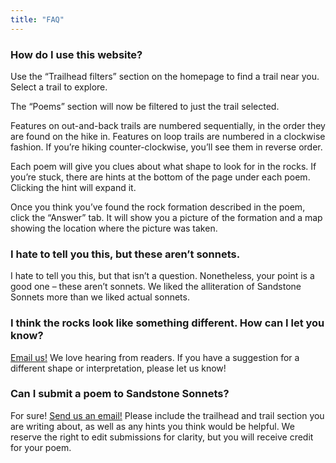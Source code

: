 ```yaml
---
title: "FAQ"
---
```


### How do I use this website?

Use the "Trailhead filters" section on the homepage to find a trail near you. Select a trail to explore.  

The "Poems" section will now be filtered to just the trail selected.

Features on out-and-back trails are numbered sequentially, in the order they are found on the hike in. Features on loop trails are numbered in a clockwise fashion. If you're hiking counter-clockwise, you'll see them in reverse order.  

Each poem will give you clues about what shape to look for in the rocks. If you're stuck, there are hints at the bottom of the page under each poem. Clicking the hint will expand it.

Once you think you've found the rock formation described in the poem, click the "Answer" tab. It will show you a picture of the formation and a map showing the location where the picture was taken.

### I hate to tell you this, but these aren't sonnets.

I hate to tell you this, but that isn't a question. Nonetheless, your point is a good one -- these aren't sonnets. We liked the alliteration of Sandstone Sonnets more than we liked actual sonnets.

### I think the rocks look like something different. How can I let you know?  

[Email us!](mailto:mail@sandstonesonnets.com?subject=Poem%20Feedback&body=I%20think%20the%20poem%20about%20%5Binsert%20trailhead%20name%5D%20feature%20number%20%5Binsert%20feature%20number%5D%20should%20be%20changed%20because...) We love hearing from readers. If you have a suggestion for a different shape or interpretation, please let us know!

### Can I submit a poem to Sandstone Sonnets?  

For sure! [Send us an email!](mailto:mail@sandstonesonnets.com?subject=Poem%20Submission&body=I%20would%20like%20to%20submit%20the%20following%20poem%20for%20consideration:%0A%0A%5Binsert%20poem%20text%20here%5D) Please include the trailhead and trail section you are writing about, as well as any hints you think would be helpful. We reserve the right to edit submissions for clarity, but you will receive credit for your poem.